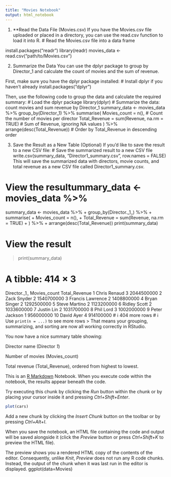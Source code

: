 ```yaml
---
title: "Movies Notebook"
output: html_notebook
---
```

1. **Read the Data File (Movies.csv)
If you have the Movies.csv file uploaded or placed in a directory, you can use the read.csv function to load it into R.
# Read the Movies.csv file into a data frame

install.packages("readr")
library(readr)
movies_data <- read.csv("path/to/Movies.csv")

2. Summarize the Data
You can use the dplyr package to group by Director_1 and calculate the count of movies and the sum of revenue.

First, make sure you have the dplyr package installed:
# Install dplyr if you haven't already
install.packages("dplyr")

Then, use the following code to group the data and calculate the required summary:
# Load the dplyr package
library(dplyr)
# Summarize the data: count movies and sum revenue by Director_1
summary_data <- movies_data %>%
  group_by(Director_1) %>%
  summarise(
    Movies_count = n(), # Count the number of movies per director
Total_Revenue = sum(Revenue, na.rm = TRUE)  # Sum of Revenue, ignoring NA values
  ) %>%
  arrange(desc(Total_Revenue))  # Order by Total_Revenue in descending order
  
3. Save the Result as a New Table (Optional)
If you'd like to save the result to a new CSV file:
# Save the summarized result to a new CSV file
write.csv(summary_data, "Director1_summary.csv", row.names = FALSE)
This will save the summarized data with directors, movie counts, and total revenue as a new CSV file called Director1_summary.csv.

# View the resultummary_data <- movies_data %>%
  summary_data <- movies_data %>%
+     group_by(Director._1_) %>%
+     summarise(
+         Movies_count = n(), 
+         Total_Revenue = sum(Revenue, na.rm = TRUE)
+     ) %>%
+     arrange(desc(Total_Revenue))
print(summary_data)



# View the result
> print(summary_data)

# A tibble: 414 × 3
   Director._1_     Movies_count Total_Revenue
   <chr>                   <int>         <int>
 1 Chris Renaud                3    2044500000
 2 Zack Snyder                 2    1540700000
 3 Francis Lawrence            2    1408800000
 4 Bryan Singer                2    1292500000
 5 Steve Martino               2    1123200000
 6 Ridley Scott                2    1033600000
 7 Justin Lin                  2    1031700000
 8 Phil Lord                   3    1002000000
 9 Peter Jackson               1     956000000
10 David Ayer                  4     914100000
# ℹ 404 more rows
# ℹ Use `print(n = ...)` to see more rows
> 
That means your grouping, summarizing, and sorting are now all working correctly in RStudio.

You now have a nice summary table showing:

Director name (Director _1_)

Number of movies (Movies_count)

Total revenue (Total_Revenue), ordered from highest to lowest.


This is an [R Markdown](http://rmarkdown.rstudio.com) Notebook. When you execute code within the notebook, the results appear beneath the code. 

Try executing this chunk by clicking the *Run* button within the chunk or by placing your cursor inside it and pressing *Ctrl+Shift+Enter*. 

```r
plot(cars)
```

Add a new chunk by clicking the *Insert Chunk* button on the toolbar or by pressing *Ctrl+Alt+I*.

When you save the notebook, an HTML file containing the code and output will be saved alongside it (click the *Preview* button or press *Ctrl+Shift+K* to preview the HTML file).

The preview shows you a rendered HTML copy of the contents of the editor. Consequently, unlike *Knit*, *Preview* does not run any R code chunks. Instead, the output of the chunk when it was last run in the editor is displayed.
ggplot(data=Movies)

